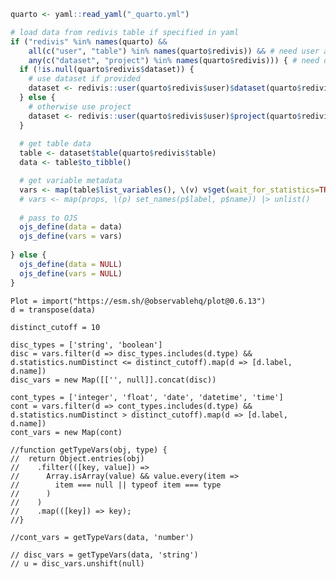 ```r
quarto <- yaml::read_yaml("_quarto.yml")

# load data from redivis table if specified in yaml
if ("redivis" %in% names(quarto) &&
    all(c("user", "table") %in% names(quarto$redivis)) && # need user and table
    any(c("dataset", "project") %in% names(quarto$redivis))) { # need dataset or project
  if (!is.null(quarto$redivis$dataset)) {
    # use dataset if provided
    dataset <- redivis::user(quarto$redivis$user)$dataset(quarto$redivis$dataset)
  } else {
    # otherwise use project
    dataset <- redivis::user(quarto$redivis$user)$project(quarto$redivis$project)
  }
  
  # get table data
  table <- dataset$table(quarto$redivis$table)
  data <- table$to_tibble()

  # get variable metadata
  vars <- map(table$list_variables(), \(v) v$get(wait_for_statistics=TRUE)$properties)
  # vars <- map(props, \(p) set_names(p$label, p$name)) |> unlist()
  
  # pass to OJS
  ojs_define(data = data)
  ojs_define(vars = vars)
  
} else {
  ojs_define(data = NULL)
  ojs_define(vars = NULL)
}
```

```ojs
Plot = import("https://esm.sh/@observablehq/plot@0.6.13")
d = transpose(data)

distinct_cutoff = 10

disc_types = ['string', 'boolean']
disc = vars.filter(d => disc_types.includes(d.type) && d.statistics.numDistinct <= distinct_cutoff).map(d => [d.label, d.name])
disc_vars = new Map([['', null]].concat(disc))

cont_types = ['integer', 'float', 'date', 'datetime', 'time']
cont = vars.filter(d => cont_types.includes(d.type) && d.statistics.numDistinct > distinct_cutoff).map(d => [d.label, d.name])
cont_vars = new Map(cont)

//function getTypeVars(obj, type) {
//  return Object.entries(obj)
//    .filter(([key, value]) => 
//      Array.isArray(value) && value.every(item => 
//        item === null || typeof item === type
//      )
//    )
//    .map(([key]) => key);
//}

//cont_vars = getTypeVars(data, 'number')

// disc_vars = getTypeVars(data, 'string')
// u = disc_vars.unshift(null)
```
